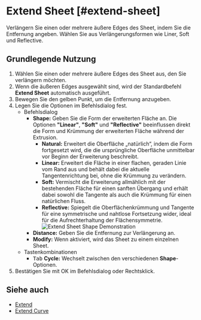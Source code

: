 
# Extend Sheet [#extend-sheet]

<Reference shortcut="" command="Extend Sheet" button="" />

Verlängern Sie einen oder mehrere äußere Edges des Sheet, indem Sie die Entfernung angeben. Wählen Sie aus Verlängerungsformen wie Liner, Soft und Reflective.

## Grundlegende Nutzung

1. Wählen Sie einen oder mehrere äußere Edges des Sheet aus, den Sie verlängern möchten.
2. Wenn die äußeren Edges ausgewählt sind, wird der Standardbefehl **Extend Sheet** automatisch ausgeführt.
3. Bewegen Sie den gelben Punkt, um die Entfernung anzugeben.
4. Legen Sie die Optionen im Befehlsdialog fest.
    - <Kst>Befehlsdialog</Kst>
        - **Shape:** Geben Sie die Form der erweiterten Fläche an. Die Optionen **"Linear"**, **"Soft"** und **"Reflective"** beeinflussen direkt die Form und Krümmung der erweiterten Fläche während der Extrusion.
            - **Natural:** Erweitert die Oberfläche „natürlich“, indem die Form fortgesetzt wird, die die ursprüngliche Oberfläche unmittelbar vor Beginn der Erweiterung beschreibt. 
            - **Linear:** Erweitert die Fläche in einer flachen, geraden Linie vom Rand aus und behält dabei die aktuelle Tangentenrichtung bei, ohne die Krümmung zu verändern.
            - **Soft:** Vermischt die Erweiterung allmählich mit der bestehenden Fläche für einen sanften Übergang und erhält dabei sowohl die Tangente als auch die Krümmung für einen natürlichen Fluss.
            - **Reflective:** Spiegelt die Oberflächenkrümmung und Tangente für eine symmetrische und nahtlose Fortsetzung wider, ideal für die Aufrechterhaltung der Flächensymmetrie.
            ![Extend Sheet Shape Demonstration](/img/extend-sheet-shape.png)
        - **Distance:** Geben Sie die Entfernung zur Verlängerung an.
        - **Modify:** Wenn aktiviert, wird das Sheet zu einem einzelnen Sheet.
    - <Kst>Tastenkombinationen</Kst>  
        - <kbd>Tab</kbd> **Cycle:** Wechselt zwischen den verschiedenen **Shape**-Optionen.  
5. Bestätigen Sie mit OK im Befehlsdialog oder Rechtsklick.

<VideoPlayer fileName="extend-sheet"/>

## Siehe auch
- [Extend](extend)
- [Extend Curve](/sketch/extend-curve)